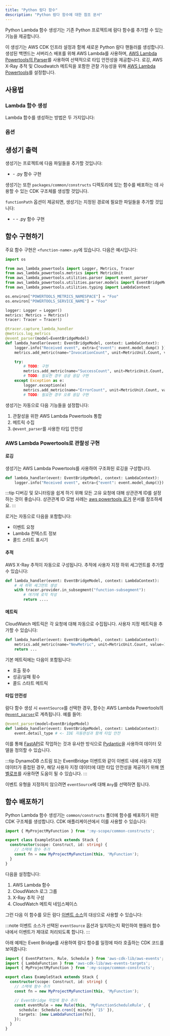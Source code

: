 ```yaml
---
title: "Python 람다 함수"
description: "Python 람다 함수에 대한 참조 문서"
---
```



Python Lambda 함수 생성기는 기존 Python 프로젝트에 람다 함수를 추가할 수 있는 기능을 제공합니다.

이 생성기는 AWS CDK 인프라 설정과 함께 새로운 Python 람다 핸들러를 생성합니다. 생성된 백엔드는 서버리스 배포를 위해 AWS Lambda를 사용하며, [AWS Lambda Powertools의 Parser](https://docs.powertools.aws.dev/lambda/python/latest/utilities/parser/)를 사용하여 선택적으로 타입 안전성을 제공합니다. 로깅, AWS X-Ray 추적 및 Cloudwatch 메트릭을 포함한 관찰 가능성을 위해 [AWS Lambda Powertools](https://docs.powertools.aws.dev/lambda/python/latest/)를 설정합니다.

## 사용법

### Lambda 함수 생성

Lambda 함수를 생성하는 방법은 두 가지입니다:

<RunGenerator generator="py#lambda-function" />

### 옵션

<GeneratorParameters schema={schema} />

## 생성기 출력

생성기는 프로젝트에 다음 파일들을 추가할 것입니다:

<FileTree>

- <module-name>
  - <lambda-function>.py 함수 구현

</FileTree>

생성기는 또한 `packages/common/constructs` 디렉토리에 있는 함수를 배포하는 데 사용할 수 있는 CDK 구조체를 생성할 것입니다.

`functionPath` 옵션이 제공되면, 생성기는 지정된 경로에 필요한 파일들을 추가할 것입니다:

<FileTree>

- <module-name>
  - <custom-path>
    - <function-name>.py 함수 구현

</FileTree>

## 함수 구현하기

주요 함수 구현은 `<function-name>.py`에 있습니다. 다음은 예시입니다:

```python
import os

from aws_lambda_powertools import Logger, Metrics, Tracer
from aws_lambda_powertools.metrics import MetricUnit
from aws_lambda_powertools.utilities.parser import event_parser
from aws_lambda_powertools.utilities.parser.models import EventBridgeModel
from aws_lambda_powertools.utilities.typing import LambdaContext

os.environ["POWERTOOLS_METRICS_NAMESPACE"] = "Foo"
os.environ["POWERTOOLS_SERVICE_NAME"] = "Foo"

logger: Logger = Logger()
metrics: Metrics = Metrics()
tracer: Tracer = Tracer()

@tracer.capture_lambda_handler
@metrics.log_metrics
@event_parser(model=EventBridgeModel)
def lambda_handler(event: EventBridgeModel, context: LambdaContext):
    logger.info("Received event", extra={"event": event.model_dump() })
    metrics.add_metric(name="InvocationCount", unit=MetricUnit.Count, value=1)

    try:
        # TODO: 구현
        metrics.add_metric(name="SuccessCount", unit=MetricUnit.Count, value=1)
        # TODO: 필요한 경우 성공 응답 구현
    except Exception as e:
        logger.exception(e)
        metrics.add_metric(name="ErrorCount", unit=MetricUnit.Count, value=1)
        # TODO: 필요한 경우 오류 응답 구현
```

생성기는 자동으로 다음 기능들을 설정합니다:

1. 관찰성을 위한 AWS Lambda Powertools 통합
2. 메트릭 수집
3. `@event_parser`를 사용한 타입 안전성

### AWS Lambda Powertools로 관찰성 구현

#### 로깅

생성기는 AWS Lambda Powertools를 사용하여 구조화된 로깅을 구성합니다.

```python
def lambda_handler(event: EventBridgeModel, context: LambdaContext):
    logger.info("Received event", extra={"event": event.model_dump()})
```

:::tip
디버깅 및 모니터링을 쉽게 하기 위해 모든 고유 요청에 대해 상관관계 ID를 설정하는 것이 좋습니다. 상관관계 ID 모범 사례는 [aws powertools 로거](https://docs.powertools.aws.dev/lambda/python/2.22.0/core/logger/#setting-a-correlation-id) 문서를 참조하세요.
:::

로거는 자동으로 다음을 포함합니다:

- 이벤트 요청
- Lambda 컨텍스트 정보
- 콜드 스타트 표시기

#### 추적

AWS X-Ray 추적이 자동으로 구성됩니다. 추적에 사용자 지정 하위 세그먼트를 추가할 수 있습니다:

```python
def lambda_handler(event: EventBridgeModel, context: LambdaContext):
    # 새 하위 세그먼트 생성
    with tracer.provider.in_subsegment("function-subsegment"):
        # 여기에 로직 작성
        return ....
```

#### 메트릭

CloudWatch 메트릭은 각 요청에 대해 자동으로 수집됩니다. 사용자 지정 메트릭을 추가할 수 있습니다:

```python
def lambda_handler(event: EventBridgeModel, context: LambdaContext):
    metrics.add_metric(name="NewMetric", unit=MetricUnit.Count, value=1)
    return ...
```

기본 메트릭에는 다음이 포함됩니다:

- 호출 횟수
- 성공/실패 횟수
- 콜드 스타트 메트릭

#### 타입 안전성

람다 함수 생성 시 `eventSource`를 선택한 경우, 함수는 AWS Lambda Powertools의 [`@event_parser`](https://docs.powertools.aws.dev/lambda/python/latest/utilities/parser/)로 계측됩니다. 예를 들어:

```python {3}
@event_parser(model=EventBridgeModel)
def lambda_handler(event: EventBridgeModel, context: LambdaContext):
    event.detail_type # <- IDE 자동완성과 함께 타입 안전
```

이를 통해 [FastAPI](/nx-plugin-for-aws/guides/fastapi)로 작업하는 것과 유사한 방식으로 [Pydantic](https://docs.pydantic.dev/latest/)을 사용하여 데이터 모델을 정의할 수 있습니다.

:::tip
DynamoDB 스트림 또는 EventBridge 이벤트와 같이 이벤트 내에 사용자 지정 데이터가 중첩된 경우, 해당 사용자 지정 데이터에 대한 타입 안전성을 제공하기 위해 [엔벨로프](https://docs.powertools.aws.dev/lambda/python/latest/utilities/parser/#envelopes)를 사용하면 도움이 될 수 있습니다.
:::

이벤트 유형을 지정하지 않으려면 `eventSource`에 대해 `Any`를 선택하면 됩니다.

## 함수 배포하기

Python Lambda 함수 생성기는 `common/constructs` 폴더에 함수를 배포하기 위한 CDK 구조체를 생성합니다. CDK 애플리케이션에서 이를 사용할 수 있습니다:

```ts
import { MyProjectMyFunction } from ':my-scope/common-constructs';

export class ExampleStack extends Stack {
  constructor(scope: Construct, id: string) {
    // 스택에 함수 추가
    const fn = new MyProjectMyFunction(this, 'MyFunction');
  }
}
```

다음을 설정합니다:

1. AWS Lambda 함수
2. CloudWatch 로그 그룹
3. X-Ray 추적 구성
4. CloudWatch 메트릭 네임스페이스

그런 다음 이 함수를 모든 람다 [이벤트 소스](https://docs.powertools.aws.dev/lambda/python/latest/utilities/parser/)의 대상으로 사용할 수 있습니다:

:::note
이벤트 소스가 선택된 `eventSource` 옵션과 일치하는지 확인하여 핸들러 함수 내에서 이벤트가 제대로 처리되도록 합니다.
:::

아래 예제는 Event Bridge를 사용하여 람다 함수를 일정에 따라 호출하는 CDK 코드를 보여줍니다:

```ts
import { EventPattern, Rule, Schedule } from 'aws-cdk-lib/aws-events';
import { LambdaFunction } from 'aws-cdk-lib/aws-events-targets';
import { MyProjectMyFunction } from ':my-scope/common-constructs';

export class ExampleStack extends Stack {
  constructor(scope: Construct, id: string) {
    // 스택에 함수 추가
    const fn = new MyProjectMyFunction(this, 'MyFunction');

    // EventBridge 작업에 함수 추가
    const eventRule = new Rule(this, 'MyFunctionScheduleRule', {
      schedule: Schedule.cron({ minute: '15' }),
      targets: [new LambdaFunction(fn)],
    });
  }
}
```